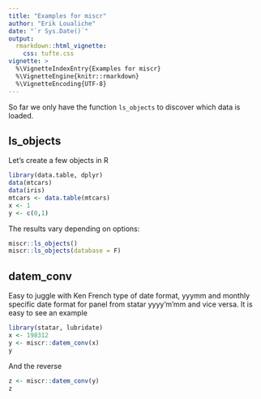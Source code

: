 ```yaml
---
title: "Examples for miscr"
author: "Erik Loualiche"
date: "`r Sys.Date()`"
output: 
  rmarkdown::html_vignette:
    css: tufte.css
vignette: >
  %\VignetteIndexEntry{Examples for miscr}
  %\VignetteEngine{knitr::rmarkdown}
  %\VignetteEncoding{UTF-8}
---
```


So far we only have the function `ls_objects` to discover which data is loaded.

## ls_objects

Let's create a few objects in R
```r
library(data.table, dplyr)
data(mtcars)
data(iris)
mtcars <- data.table(mtcars)
x <- 1
y <- c(0,1)
```

The results vary depending on options:
```r
miscr::ls_objects()
miscr::ls_objects(database = F)
```

## datem_conv

Easy to juggle with Ken French type of date format, yyymm and monthly specific date format for panel from statar yyyy'm'mm and vice versa. It is easy to see an example
```r
library(statar, lubridate)
x <- 198312
y <- miscr::datem_conv(x)
y
```
And the reverse
```r
z <- miscr::datem_conv(y)
z
```

